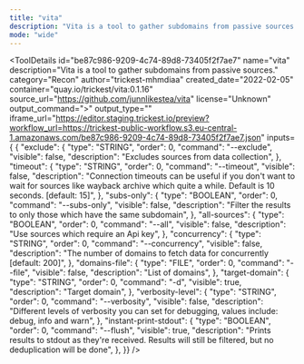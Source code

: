 ```yaml
---
title: "vita"
description: "Vita is a tool to gather subdomains from passive sources."
mode: "wide"
---
```



<ToolDetails
  id="be87c986-9209-4c74-89d8-73405f2f7ae7"
  name="vita"
  description="Vita is a tool to gather subdomains from passive sources."
  category="Recon"
  author="trickest-mhmdiaa"
  created_date="2022-02-05"
  container="quay.io/trickest/vita:0.1.16"
  source_url="https://github.com/junnlikestea/vita"
  license="Unknown"
  output_command=">"
  output_type=""
  iframe_url="https://editor.staging.trickest.io/preview?workflow_url=https://trickest-public-workflow.s3.eu-central-1.amazonaws.com/be87c986-9209-4c74-89d8-73405f2f7ae7.json"
  inputs={ {
  "exclude": {
    "type": "STRING",
    "order": 0,
    "command": "--exclude",
    "visible": false,
    "description": "Excludes sources from data collection",
  },
  "timeout": {
    "type": "STRING",
    "order": 0,
    "command": "--timeout",
    "visible": false,
    "description": "Connection timeouts can be useful if you don't want to wait for sources like wayback archive which quite a while. Default is 10 seconds. [default: 15]",
  },
  "subs-only": {
    "type": "BOOLEAN",
    "order": 0,
    "command": "--subs-only",
    "visible": false,
    "description": "Filter the results to only those which have the same subdomain",
  },
  "all-sources": {
    "type": "BOOLEAN",
    "order": 0,
    "command": "--all",
    "visible": false,
    "description": "Use sources which require an Api key",
  },
  "concurrency": {
    "type": "STRING",
    "order": 0,
    "command": "--concurrency",
    "visible": false,
    "description": "The number of domains to fetch data for concurrently [default: 200]",
  },
  "domains-file": {
    "type": "FILE",
    "order": 0,
    "command": "--file",
    "visible": false,
    "description": "List of domains",
  },
  "target-domain": {
    "type": "STRING",
    "order": 0,
    "command": "-d",
    "visible": true,
    "description": "Target domain",
  },
  "verbosity-level": {
    "type": "STRING",
    "order": 0,
    "command": "--verbosity",
    "visible": false,
    "description": "Different levels of verbosity you can set for debugging, values include: debug, info and warn",
  },
  "instant-print-stdout": {
    "type": "BOOLEAN",
    "order": 0,
    "command": "--flush",
    "visible": true,
    "description": "Prints results to stdout as they're received. Results will still be filtered, but no deduplication will be done",
  },
}}
/>